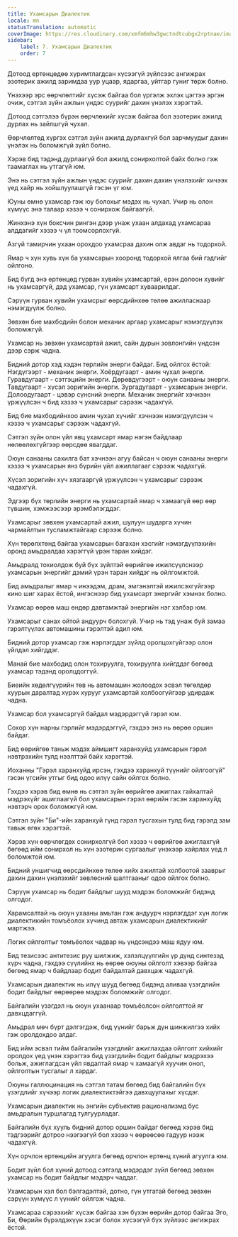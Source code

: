 ```yaml
---
title: Ухамсарын Диалектик
locale: mn
statusTranslation: automatic
coverImage: https://res.cloudinary.com/xmfm6mhw3gwctndtcubgx2rptnae/image/upload/v1741354419/small_cover_la_gran_rebelion_28716e29d2.webp
sidebar:
    label: 7. Ухамсарын Диалектик
    order: 7
---
```

Дотоод ертөнцөдөө хуримтлагдсан хүсээгүй зүйлсээс ангижрах эзотерик ажилд заримдаа уур уцаар, ядаргаа, уйтгар гуниг төрж болно.

Үнэхээр эрс өөрчлөлтийг хүсэж байгаа бол үргэлж эхлэх цэгтээ эргэн очиж, сэтгэл зүйн ажлын үндэс суурийг дахин үнэлэх хэрэгтэй.

Дотоод сэтгэлээ бүрэн өөрчлөхийг хүсэж байгаа бол эзотерик ажилд дурлах нь зайлшгүй чухал.

Өөрчлөлтөд хүргэх сэтгэл зүйн ажилд дурлахгүй бол зарчмуудыг дахин үнэлэх нь боломжгүй зүйл болно.

Хэрэв бид тэдэнд дурлаагүй бол ажилд сонирхолтой байх болно гэж таамаглах нь утгагүй юм.

Энэ нь сэтгэл зүйн ажлын үндэс суурийг дахин дахин үнэлэхийг хичээх үед хайр нь хойшлуулашгүй гэсэн үг юм.

Юуны өмнө ухамсар гэж юу болохыг мэдэх нь чухал. Учир нь олон хүмүүс энэ талаар хэзээ ч сонирхож байгаагүй.

Жинхэнэ хүн боксчин рингэн дээр унаж ухаан алдахад ухамсараа алддагийг хэзээ ч үл тоомсорлохгүй.

Азгүй тамирчин ухаан орохдоо ухамсраа дахин олж авдаг нь тодорхой.

Ямар ч хүн хувь хүн ба ухамсарын хооронд тодорхой ялгаа бий гэдгийг ойлгоно.

Бид бүгд энэ ертөнцөд гурван хувийн ухамсартай, ерэн долоон хувийг нь ухамсаргүй, дэд ухамсар, гүн ухамсарт хуваарилдаг.

Сэрүүн гурван хувийн ухамсрыг өөрсдийнхөө төлөө ажилласнаар нэмэгдүүлж болно.

Зөвхөн бие махбодийн болон механик аргаар ухамсарыг нэмэгдүүлэх боломжгүй.

Ухамсар нь зөвхөн ухамсартай ажил, сайн дурын зовлонгийн үндсэн дээр сэрж чадна.

Бидний дотор хэд хэдэн төрлийн энерги байдаг. Бид ойлгох ёстой: Нэгдүгээрт - механик энерги. Хоёрдугаарт - амин чухал энерги. Гуравдугаарт - сэтгэцийн энерги. Дөрөвдүгээрт - оюун санааны энерги. Тавдугаарт - хүсэл зоригийн энерги. Зургадугаарт - ухамсарын энерги. Долоодугаарт - цэвэр сүнсний энерги. Механик энергийг хэчнээн үржүүлсэн ч бид хэзээ ч ухамсарыг сэрээж чадахгүй.

Бид бие махбодийнхоо амин чухал хүчийг хэчнээн нэмэгдүүлсэн ч хэзээ ч ухамсарыг сэрээж чадахгүй.

Сэтгэл зүйн олон үйл явц ухамсарт ямар нэгэн байдлаар нөлөөлөхгүйгээр өөрсдөө явагддаг.

Оюун санааны сахилга бат хэчнээн агуу байсан ч оюун санааны энерги хэзээ ч ухамсарын янз бүрийн үйл ажиллагааг сэрээж чадахгүй.

Хүсэл зоригийн хүч хязгааргүй үржүүлсэн ч ухамсарыг сэрээж чадахгүй.

Эдгээр бүх төрлийн энерги нь ухамсартай ямар ч хамаагүй өөр өөр түвшин, хэмжээсээр эрэмбэлэгддэг.

Ухамсарыг зөвхөн ухамсартай ажил, шулуун шударга хүчин чармайлтын тусламжтайгаар сэрээж болно.

Хүн төрөлхтөнд байгаа ухамсарын багахан хэсгийг нэмэгдүүлэхийн оронд амьдралдаа хэрэггүй үрэн таран хийдэг.

Амьдралд тохиолдож буй бүх зүйлтэй өөрийгөө ижилсүүлснээр ухамсарын энергийг дэмий үрэн таран хийдэг нь ойлгомжтой.

Бид амьдралыг ямар ч инээдэм, драм, эмгэнэлтэй ижилсэхгүйгээр кино шиг харах ёстой, ингэснээр бид ухамсарт энергийг хэмнэх болно.

Ухамсар өөрөө маш өндөр давтамжтай энергийн нэг хэлбэр юм.

Ухамсарыг санах ойтой андуурч болохгүй. Учир нь тэд унаж буй замаа гэрэлтүүлэх автомашины гэрэлтэй адил юм.

Бидний дотор ухамсар гэж нэрлэгддэг зүйлд оролцохгүйгээр олон үйлдэл хийгддэг.

Манай бие махбодид олон тохируулга, тохируулга хийгддэг бөгөөд ухамсар тэдэнд оролцдоггүй.

Биеийн хөдөлгүүрийн төв нь автомашин жолоодох эсвэл төгөлдөр хуурын даралтад хүрэх хурууг ухамсартай холбоогүйгээр удирдаж чадна.

Ухамсар бол ухамсаргүй байдал мэдэрдэггүй гэрэл юм.

Сохор хүн нарны гэрлийг мэдэрдэггүй, гэхдээ энэ нь өөрөө оршин байдаг.

Бид өөрийгөө таньж мэдэх аймшигт харанхуйд ухамсарын гэрэл нэвтрэхийн тулд нээлттэй байх хэрэгтэй.

Иоханны "Гэрэл харанхуйд ирсэн, гэхдээ харанхуй түүнийг ойлгоогүй" гэсэн үгсийн утгыг бид одоо илүү сайн ойлгох болно.

Гэхдээ хэрэв бид өмнө нь сэтгэл зүйн өөрийгөө ажиглах гайхалтай мэдрэхүйг ашиглаагүй бол ухамсарын гэрэл өөрийн гэсэн харанхуйд нэвтэрч орох боломжгүй юм.

Сэтгэл зүйн "Би"-ийн харанхуй гүнд гэрэл тусгахын тулд бид гэрэлд зам тавьж өгөх хэрэгтэй.

Хэрэв хүн өөрчлөгдөх сонирхолгүй бол хэзээ ч өөрийгөө ажиглахгүй бөгөөд ийм сонирхол нь хүн эзотерик сургаалыг үнэхээр хайрлах үед л боломжтой юм.

Бидний уншигчид өөрсдийнхөө төлөө хийх ажилтай холбоотой зааврыг дахин дахин үнэлэхийг зөвлөсний шалтгааныг одоо ойлгох болно.

Сэрүүн ухамсар нь бодит байдлыг шууд мэдрэх боломжийг бидэнд олгодог.

Харамсалтай нь оюун ухааны амьтан гэж андуурч нэрлэгддэг хүн логик диалектикийн томъёолох хүчинд автаж ухамсарын диалектикийг мартжээ.

Логик ойлголтыг томъёолох чадвар нь үндсэндээ маш ядуу юм.

Бид тезисээс антитезис руу шилжиж, хэлэлцүүлгийн үр дүнд синтезэд хүрч чадна, гэхдээ сүүлийнх нь өөрөө оюуны ойлголт хэвээр байгаа бөгөөд ямар ч байдлаар бодит байдалтай давхцаж чадахгүй.

Ухамсарын диалектик нь илүү шууд бөгөөд бидэнд аливаа үзэгдлийн бодит байдлыг өөрөөрөө мэдрэх боломжийг олгодог.

Байгалийн үзэгдэл нь оюун ухаанаар томъёолсон ойлголттой яг давхцдаггүй.

Амьдрал мөч бүрт дэлгэгдэж, бид үүнийг барьж дүн шинжилгээ хийх гэж оролдохдоо алдаг.

Бид ийм эсвэл тийм байгалийн үзэгдлийг ажиглахдаа ойлголт хийхийг оролдох үед үнэн хэрэгтээ бид үзэгдлийн бодит байдлыг мэдрэхээ больж, ажиглагдсан үйл явдалтай ямар ч хамаагүй хуучин онол, ойлголтын тусгалыг л хардаг.

Оюуны галлюцинация нь сэтгэл татам бөгөөд бид байгалийн бүх үзэгдлийг хүчээр логик диалектиктэйгээ давхцуулахыг хүсдэг.

Ухамсарын диалектик нь энгийн субъектив рационализмд бус амьдралын туршлагад тулгуурладаг.

Байгалийн бүх хууль бидний дотор оршин байдаг бөгөөд хэрэв бид тэдгээрийг дотроо нээгээгүй бол хэзээ ч өөрөөсөө гадуур нээж чадахгүй.

Хүн орчлон ертөнцийн агуулга бөгөөд орчлон ертөнц хүний агуулга юм.

Бодит зүйл бол хүний дотоод сэтгэлд мэдэрдэг зүйл бөгөөд зөвхөн ухамсар нь бодит байдлыг мэдэрч чаддаг.

Ухамсарын хэл бол бэлгэдэлтэй, дотно, гүн утгатай бөгөөд зөвхөн сэрүүн хүмүүс л үүнийг ойлгож чадна.

Ухамсараа сэрээхийг хүсэж байгаа хэн бүхэн өөрийн дотор байгаа Эго, Би, Өөрийн бүрэлдэхүүн хэсэг болох хүсээгүй бүх зүйлээс ангижрах ёстой.
